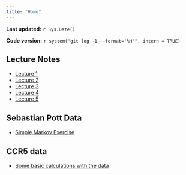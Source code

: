 ```yaml
---
title: "Home"
---
```


**Last updated:** `r Sys.Date()`

**Code version:** `r system("git log -1 --format='%H'", intern = TRUE)`

## Lecture Notes

*   [Lecture 1](../docs/lec1.pdf)
*   [Lecture 2](../docs/lec2.pdf)
*   [Lecture 3](../docs/lec3.pdf)
*   [Lecture 4](../docs/lec4.pdf)
*   [Lecture 5](../docs/lec5.pdf)



## Sebastian Pott Data

*  [Simple Markov Exercise](potts_1.html)

## CCR5 data

*  [Some basic calculations with the data](ccr5.html)
